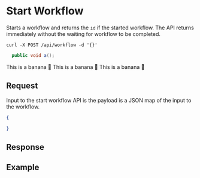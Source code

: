 
# Start Workflow
Starts a workflow and returns the `id` if the started workflow.  The API returns immediately without the waiting for workflow to be completed.

<Tabs>
  <TabItem value="Shell" label="Shell" default>

  ```shell
  curl -X POST /api/workflow -d '{}'
  ```
  </TabItem>

  <TabItem value="Java" label="Java">

  ```java
    public void a();
  ```
  </TabItem>
  <TabItem value="Golang" label="Golang">
    This is a banana 🍌
  </TabItem>
  <TabItem value="Python" label="Python">
      This is a banana 🍌
  </TabItem>
  <TabItem value="CSharp" label="CSharp">
      This is a banana 🍌
  </TabItem>
</Tabs>

## Request
Input to the start workflow API is the payload is a JSON map of the input to the workflow.
```json
{

}
```

## Response

## Example